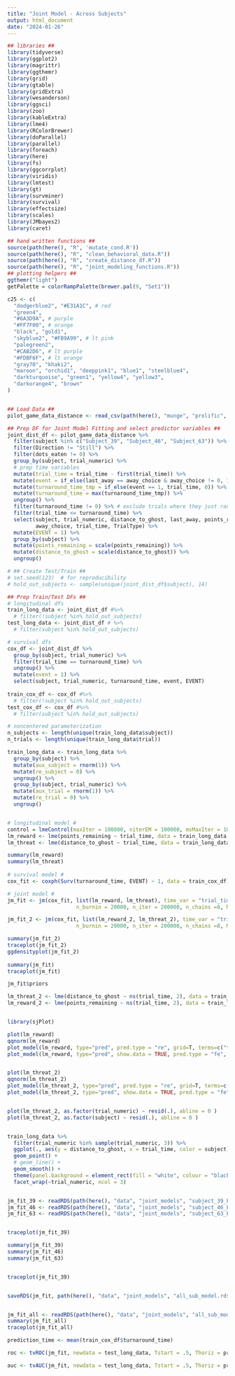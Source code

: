 ```yaml
---
title: "Joint Model - Across Subjects"
output: html_document
date: "2024-01-26"
---
```


```r
## libraries ##
library(tidyverse)
library(ggplot2)
library(magrittr)
library(ggthemr)
library(grid)
library(gtable)
library(gridExtra)
library(wesanderson)
library(ggsci)
library(zoo)
library(kableExtra)
library(lme4)
library(RColorBrewer)
library(doParallel)
library(parallel)
library(foreach)
library(here)
library(fs)
library(ggcorrplot)
library(viridis)
library(lmtest)
library(gt)
library(survminer)
library(survival)
library(effectsize)
library(scales)
library(JMbayes2)
library(caret)

## hand written functions ##
source(path(here(), "R", 'mutate_cond.R'))
source(path(here(), "R", "clean_behavioral_data.R"))
source(path(here(), "R", "create_distance_df.R"))
source(path(here(), "R", "joint_modeling_functions.R"))
## plotting helpers ##
ggthemr("light")
getPalette = colorRampPalette(brewer.pal(9, "Set1"))

c25 <- c(
  "dodgerblue2", "#E31A1C", # red
  "green4",
  "#6A3D9A", # purple
  "#FF7F00", # orange
  "black", "gold1",
  "skyblue2", "#FB9A99", # lt pink
  "palegreen2",
  "#CAB2D6", # lt purple
  "#FDBF6F", # lt orange
  "gray70", "khaki2",
  "maroon", "orchid1", "deeppink1", "blue1", "steelblue4",
  "darkturquoise", "green1", "yellow4", "yellow3",
  "darkorange4", "brown"
)



```


```r

## Load Data ##
pilot_game_data_distance <- read_csv(path(here(), "munge", "prolific", "cleaned_pilot_distance_data.csv"))


```

```r

## Prep DF for Joint Model Fitting and select predictor variables ##
joint_dist_df <- pilot_game_data_distance %>%
  filter(subject %in% c("Subject_39", "Subject_46", "Subject_63")) %>%
  filter(Direction != "Still") %>%
  filter(dots_eaten != 0) %>%
  group_by(subject, trial_numeric) %>%
  # prep time variables
  mutate(trial_time = trial_time - first(trial_time)) %>%
  mutate(event = if_else(last_away == away_choice & away_choice != 0, 1, 0)) %>%
  mutate(turnaround_time_tmp = if_else(event == 1, trial_time, 0)) %>%
  mutate(turnaround_time = max(turnaround_time_tmp)) %>%
  ungroup() %>%
  filter(turnaround_time != 0) %>% # exclude trials where they just ran into the ghost
  filter(trial_time <= turnaround_time) %>%
  select(subject, trial_numeric, distance_to_ghost, last_away, points_remaining, event, turnaround_time,
         away_choice, trial_time, TrialType) %>%
  mutate(EVENT = 1) %>%
  group_by(subject) %>%
  mutate(points_remaining = scale(points_remaining)) %>%
  mutate(distance_to_ghost = scale(distance_to_ghost)) %>%
  ungroup()

# ## Create Test/Train ##
# set.seed(123)  # for reproducibility
# hold_out_subjects <- sample(unique(joint_dist_df$subject), 14)

## Prep Train/Test DFs ##
# longitudinal dfs
train_long_data <- joint_dist_df #%>%
  # filter(!subject %in% hold_out_subjects)
test_long_data <- joint_dist_df # %>%
  # filter(subject %in% hold_out_subjects)

# survival dfs
cox_df <- joint_dist_df %>%
  group_by(subject, trial_numeric) %>%
  filter(trial_time == turnaround_time) %>%
  ungroup() %>%
  mutate(event = 1) %>%
  select(subject, trial_numeric, turnaround_time, event, EVENT) 
  
train_cox_df <- cox_df #%>%
  # filter(!subject %in% hold_out_subjects)
test_cox_df <- cox_df #%>%
  # filter(subject %in% hold_out_subjects)


```


```r

# noncentered parameterization
n_subjects <- length(unique(train_long_data$subject))
n_trials <- length(unique(train_long_data$trial))

train_long_data <- train_long_data %>%
  group_by(subject) %>%
  mutate(aux_subject = rnorm(1)) %>%
  mutate(re_subject = 0) %>%
  ungroup() %>%
  group_by(subject, trial_numeric) %>%
  mutate(aux_trial = rnorm(1)) %>%
  mutate(re_trial = 0) %>%
  ungroup()


# longitudinal model #
control = lmeControl(maxIter = 100000, niterEM = 100000, msMaxIter = 100000)
lm_reward <- lme(points_remaining ~ trial_time, data = train_long_data, random = ~trial_time | subject\trial_numeric, control = control)
lm_threat <- lme(distance_to_ghost ~ trial_time, data = train_long_data, random = ~trial_time | trial_numeric | subject, control = control)

summary(lm_reward)
summary(lm_threat)  
  
# survival model #
cox_fit <- coxph(Surv(turnaround_time, EVENT) ~ 1, data = train_cox_df)

# joint model #
jm_fit <- jm(cox_fit, list(lm_reward, lm_threat), time_var = "trial_time", data_Surv = train_cox_df, 
                      n_burnin = 20000, n_iter = 200000, n_chains =8, MALA = T, cores = 8)

jm_fit_2 <- jm(cox_fit, list(lm_reward_2, lm_threat_2), time_var = "trial_time", data_Surv = train_cox_df, 
                      n_burnin = 20000, n_iter = 200000, n_chains =8, MALA = T, n_thin = 5L, cores = 8)

summary(jm_fit_2)
traceplot(jm_fit_2)
ggdensityplot(jm_fit_2)
  
summary(jm_fit)
traceplot(jm_fit)

jm_fit$priors

```

```r

lm_threat_2 <- lme(distance_to_ghost ~ ns(trial_time, 2), data = train_long_data, random = ~trial_time | trial_numeric | subject, control = control)
lm_reward_2 <- lme(points_remaining ~ ns(trial_time, 2), data = train_long_data, random = ~trial_time | trial_numeric | subject, control = control)


library(sjPlot)

plot(lm_reward)
qqnorm(lm_reward)
plot_model(lm_reward, type="pred", pred.type = "re", grid=T, terms=c("trial_time [all]"))    #
plot_model(lm_reward, type="pred", show.data = TRUE, pred.type = "fe", grid=T, terms=c("trial_time [all]"))


plot(lm_threat_2)
qqnorm(lm_threat_2)
plot_model(lm_threat_2, type="pred", pred.type = "re", grid=T, terms=c("trial_time [all]"))    #
plot_model(lm_threat_2, type="pred", show.data = TRUE, pred.type = "fe", grid=T, terms=c("trial_time [all]"))


plot(lm_threat_2, as.factor(trial_numeric) ~ resid(.), abline = 0 )
plot(lm_threat_2, as.factor(subject) ~ resid(.), abline = 0 )


train_long_data %>%
  filter(trial_numeric %in% sample(trial_numeric, 3)) %>%
  ggplot(., aes(y = distance_to_ghost, x = trial_time, color = subject)) +
  geom_point() +
  # geom_line() +
  geom_smooth() +
  theme(panel.background = element_rect(fill = "white", colour = "black")) +
  facet_wrap(~trial_numeric, ncol = 3) 



```




```r

jm_fit_39 <- readRDS(path(here(), "data", "joint_models", "subject_39_FALSE.rds"))
jm_fit_46 <- readRDS(path(here(), "data", "joint_models", "subject_46_FALSE.rds"))
jm_fit_63 <- readRDS(path(here(), "data", "joint_models", "subject_63_FALSE.rds"))


traceplot(jm_fit_39)

summary(jm_fit_39)
summary(jm_fit_46)
summary(jm_fit_63)


traceplot(jm_fit_39)



```


```r

saveRDS(jm_fit, path(here(), "data", "joint_models", "all_sub_model.rds"))


jm_fit_all <- readRDS(path(here(), "data", "joint_models", "all_sub_model.rds"))
summary(jm_fit_all)
traceplot(jm_fit_all)

prediction_time <- mean(train_cox_df$turnaround_time)

roc <- tvROC(jm_fit, newdata = test_long_data, Tstart = .5, Thoriz = prediction_time, idVar = 'subject')

auc <- tvAUC(jm_fit, newdata = test_long_data, Tstart = .5, Thoriz = prediction_time, idVar = 'trial_numeric')





```
